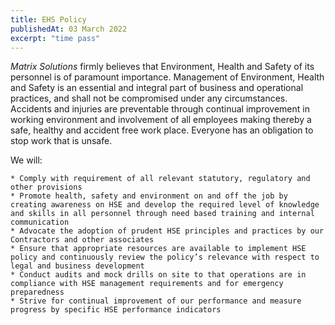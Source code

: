 ```yaml
---
title: EHS Policy
publishedAt: 03 March 2022
excerpt: "time pass"
---
```


*Matrix Solutions* firmly believes that  Environment, Health and Safety of its personnel is of paramount importance. Management of Environment, Health and Safety is an essential and integral part of business and operational practices, and shall not be compromised under any circumstances. Accidents and injuries are preventable through continual improvement in working environment and involvement of all employees making thereby a safe, healthy and accident free work place. Everyone has an obligation to stop work that is unsafe.

We will:

	* Comply with requirement of all relevant statutory, regulatory and other provisions
	* Promote health, safety and environment on and off the job by creating awareness on HSE and develop the required level of knowledge and skills in all personnel through need based training and internal communication
	* Advocate the adoption of prudent HSE principles and practices by our Contractors and other associates
	* Ensure that appropriate resources are available to implement HSE policy and continuously review the policy’s relevance with respect to legal and business development
	* Conduct audits and mock drills on site to that operations are in compliance with HSE management requirements and for emergency preparedness
	* Strive for continual improvement of our performance and measure progress by specific HSE performance indicators